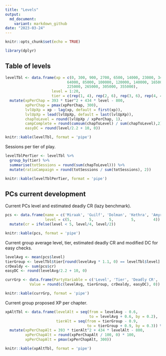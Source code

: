 ```yaml
---
title: "Levels"
output:
  md_document:
    variant: markdown_github
date: "2023-03-24"
---
```


```r
knitr::opts_chunk$set(echo = TRUE)

library(dplyr)
```

## Table of levels

```r
levelTbl <- data.frame(xp = c(0, 300, 900, 2700, 6500, 14000, 23000, 34000, 48000,
                            64000, 85000, 100000, 120000, 140000, 165000, 195000,
                            225000, 265000, 305000, 355000),
                     level = 1:20,
                     tier = c(rep(1, 4), rep(2, 6), rep(3, 6), rep(4, 4))) %>% 
  mutate(xpPerChap = 393 * tier^2 + 434 * level - 800,
         xpPerChap = pmax(xpPerChap, 300),
         lvlUpXp = xp - lag(xp, default = first(xp)),
         lvlUpXp = lead(lvlUpXp, default = last(lvlUpXp)),
         chapToLevel = round(lvlUpXp / xpPerChap, 1),
         campComplete = round(cumsum(chapToLevel) / sum(chapToLevel),2),
         easyDC = round(level/2.2 + 10, 0))

knitr::kable(levelTbl, format = 'pipe')
```

Sessions per tier of play.

```r
levelTblPerTier <- levelTbl %>%
  group_by(tier) %>%
  summarise(totSessions = round(sum(chapToLevel))) %>%
  mutate(ratioCampaign = round(totSessions / sum(totSessions), 2))

knitr::kable(levelTblPerTier, format = 'pipe')
```

## PCs current development

Current PCs level and estimated deadly CR (lazy benchmark).

```r
pcs <- data.frame(name = c('Miraak', 'Guilf', 'Dolman', 'Kethra', 'Amyria'),
                  level = c(5,        5,       5,        5,        4)) %>%
  mutate(cr = ifelse(level < 5, level/4, level/2))

knitr::kable(pcs, format = 'pipe')

```

Current group average level, tier, estimated deadly CR and modified DC for easy checks.


```r
levelAvg <- mean(pcs$level)
tierGroup <- levelTbl$tier[round(levelAvg * 1.1, 0) == levelTbl$level]
crDealdy <- sum(pcs$cr)
easyDC <- round(levelAvg/2.2 + 10, 0)

currGrp <- data.frame(PartyVariable = c('Level', 'Tier', 'Deadly CR', 'Easy DC'),
           Value = round(c(levelAvg, tierGroup, crDealdy, easyDC), 0))

knitr::kable(currGrp, format = 'pipe')
```

Current group proposed XP per chapter.

```r
xpAltTbl <- data.frame(levelAlt = seq(from = levelAvg - 0.6,
                                      to = levelAvg + 0.6, by = 0.2),
                       tierAlt = seq(from = tierGroup - 0.9,
                                     to = tierGroup + 0.9, by = 0.3)) %>%
  mutate(xpPerChapAlt = 393 * tierAlt^2 + 434 * levelAlt - 800,
         xpPerChapAlt = round(xpPerChapAlt / 100, 0) * 100,
         xpPerChapAlt = pmax(xpPerChapAlt, 300))

knitr::kable(xpAltTbl, format = 'pipe')

```